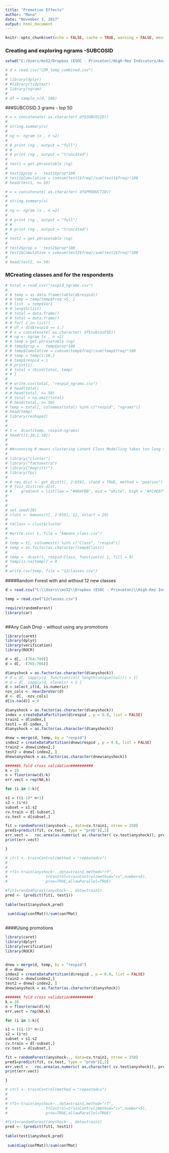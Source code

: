 ```yaml
---
title: "Promotion Effects"
author: "Manu"
date: "November 3, 2017"
output: html_document
---
```


```r
knitr::opts_chunk$set(echo = FALSE, cache = TRUE, warning = FALSE, message = FALSE)
```


### Creating and exploring ngrams -SUBCOSID

```r

setwd("C:/Users/ms52/Dropbox (ESOC - Princeton)/High-Rez Indicators/Analysis/Promotions")

# d = read.csv("CDR_temp_combined.csv")
# 
# library(dplyr)
# #library(tidytext)
# library(ngram)
# 
# df = sample_n(d, 500)

```

###SUBCOSID 3 grams - top 50
```r

# x = concatenate( as.character( df$SUBCOSID))
# 
# string.summary(x)
# 
# ng <- ngram (x , n =2)
# 
# # print (ng , output = "full")
# # 
# # print (ng , output = "truncated")
# 
# test1 = get.phrasetable (ng)
# 
# test1$prop =   test1$prop*100
# test1$Cumulative = cumsum(test1$freq)/sum(test1$freq)*100
# head(test1, n= 50)

```


```r

# x = concatenate( as.character( df$PRODUCTID))
# 
# string.summary(x)
# 
# ng <- ngram (x , n =2)
# 
# # print (ng , output = "full")
# # 
# # print (ng , output = "truncated")
# 
# test2 = get.phrasetable (ng)
# 
# test2$prop =   test2$prop*100
# test2$Cumulative = cumsum(test2$freq)/sum(test2$freq)*100
# 
# head(test2, n= 50)
```





### MCreating classes and for the respondents
```r
# total = read.csv("respid_ngrams.csv")
# 
# # temp = as.data.frame(table(d$respid))
# # temp = temp[temp$Freq >5, ]
# # list  = temp$Var1
# # length(list)
# # total = data.frame()
# # total = data.frame()
# # for( i in list){
# # df = d[d$respid == i,]
# # x = concatenate( as.character( df$subcosPID))
# # ng <- ngram (x , n =2)
# # temp = get.phrasetable (ng)
# # temp$prop =   temp$prop*100
# # temp$Cumulative = cumsum(temp$freq)/sum(temp$freq)*100
# # temp = temp[1:10,]
# # temp$respid = i
# # print(i)
# # total = rbind(total, temp)
# # }
# 
# # write.csv(total, "respid_ngrams.csv")
# # head(total)
# # head(total, n= 50)
# # total = na.omit(total)
# # head(total, n= 50)
# temp = total[, colnames(total) %in% c("respid", "ngrams")]
# head(temp)
# library(reshape2)
# 
# 
# t =  dcast(temp, respid~ngrams)
# head(t[1:10,1:10])
# 
# 
# ##runnning K means clustering Latent Class Modelling takes too long to converge - 
# 
# library("cluster")
# library("factoextra")
# library("magrittr")
# library(fpc)
# 
# # res.dist <- get_dist(t[, 2:659], stand = TRUE, method = "pearson")
# # fviz_dist(res.dist, 
# #    gradient = list(low = "#00AFBB", mid = "white", high = "#FC4E07"))
# 
# 
# 
# set.seed(20)
# clust <- kmeans(t[, 2:659], 12, nstart = 20)
# 
# t$Class = clust$cluster
# 
# #write.csv( t, file = "kmeans_class.csv")
# 
# temp = t[, colnames(t) %in% c("Class", "respid")]
# temp = as.factor(as.character(temp$Class))
# 
# temp =  dcast(t, respid~Class, function(x) 1, fill = 0)
# temp[is.na(temp)] = 0
# 
# write.csv(temp, file = "12classes.csv")

```

####Random Forest with and without 12 new classes

```r

d = read.csv("C:\\Users\\ms52\\Dropbox (ESOC - Princeton)\\High-Rez Indicators\\Analysis\\Bandicoot figures\\bandicoot_shock.csv")

temp = read.csv("12classes.csv")

require(randomForest)
library(car)



```
      







##Any Cash Drop - without using any promotions
```r
library(caret)
library(dplyr)
library(verification)
library(ROCR)

d = d[, -(764:789)]
d = d[, -(765:766)]

d$anyshock = as.factor(as.character(d$anyshock))
# d = d[, sapply(d, function(col) length(unique(col))) > 1]
# d = d[, sapply(d, nlevels) < 5 ]
d = select_if(d, is.numeric)
nzv_cols <- nearZeroVar(d)
d <- d[, -nzv_cols]
d[is.na(d)] = 0

d$anyshock = as.factor(as.character(d$anyshock))
index = createDataPartition(d$respid , p = 0.8, list = FALSE)
train1 = d[index,]
test1 = d[-index, ]
d$anyshock = as.factor(as.character(d$anyshock))

dnew = merge(d, temp, by = "respid")
index2 = createDataPartition(dnew$respid , p = 0.8, list = FALSE)
train2 = dnew[index2,]
test2 = dnew[-index2, ]
dnew$anyshock = as.factor(as.character(dnew$anyshock))

######k fold cross validation##########
k = 10
n = floor(nrow(d)/k)
err.vect = rep(NA,k)

for (i in 1:k){

s1 = ((i-1)* n+1)
s2 = (i*n)
subset = s1:s2
cv.train = d[-subset,]
cv.test = d[subset,]

fit = randomForest(anyshock~., data=cv.train1, ntree = 250)
pred1=predict(fit, cv.test, type = "prob")[,2]
err.vect =   roc.area(as.numeric( as.character( cv.test$anyshock)), pred1)$A
print(err.vect)

}

# ctrl <- trainControl(method = "repeatedcv")
# 
# 
# rf1<-train(anyshock~.,data=train1,method="rf",
#                 trControl=trainControl(method="cv",number=5),
#                 prox=TRUE,allowParallel=TRUE)

#fit1=randomForest(anyshock~., data=train1)
pred <- (predict(fit1, test1))
 
table(test1$anyshock,pred)
 
 sum(diag(confMat))/sum(confMat)



```

####Using promotions
```r

library(caret)
library(dplyr)
library(verification)
library(ROCR)


dnew = merge(d, temp, by = "respid")
d = dnew
index2 = createDataPartition(d$respid , p = 0.8, list = FALSE)
train2 = dnew[index2,]
test2 = dnew[-index2, ]
dnew$anyshock = as.factor(as.character(d$anyshock))

######k fold cross validation##########
k = 10
n = floor(nrow(d)/k)
err.vect = rep(NA,k)

for (i in 1:k){

s1 = ((i-1)* n+1)
s2 = (i*n)
subset = s1:s2
cv.train = d[-subset,]
cv.test = d[subset,]

fit = randomForest(anyshock~., data=cv.train1, ntree = 250)
pred1=predict(fit, cv.test, type = "prob")[,2]
err.vect =   roc.area(as.numeric( as.character( cv.test$anyshock)), pred1)$A
print(err.vect)

}

# ctrl <- trainControl(method = "repeatedcv")
# 
# 
# rf1<-train(anyshock~.,data=train1,method="rf",
#                 trControl=trainControl(method="cv",number=5),
#                 prox=TRUE,allowParallel=TRUE)

#fit1=randomForest(anyshock~., data=train1)
pred <- (predict(fit1, test1))
 
table(test1$anyshock,pred)
 
 sum(diag(confMat))/sum(confMat)





```

